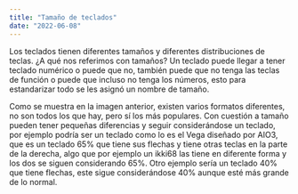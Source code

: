 ```yaml
---
title: "Tamaño de teclados"
date: "2022-06-08"
---
```


Los teclados tienen diferentes tamaños y diferentes distribuciones de teclas. ¿A qué nos referimos con tamaños? Un teclado puede llegar a tener teclado numérico o puede que no, también puede que no tenga las teclas de función o puede que incluso no tenga los números, esto para estandarizar todo se les asignó un nombre de tamaño.

Como se muestra en la imagen anterior, existen varios formatos diferentes, no son todos los que hay, pero sí los más populares. Con cuestión a tamaño pueden tener pequeñas diferencias y seguir considerándose un teclado, por ejemplo podría ser un teclado como lo es el Vega diseñado por AIO3, que es un teclado 65% que tiene sus flechas y tiene otras teclas en la parte de la derecha, algo que por ejemplo un ikki68 las tiene en diferente forma y los dos se siguen considerando 65%. Otro ejemplo sería un teclado 40% que tiene flechas, este sigue considerándose 40% aunque esté más grande de lo normal.
